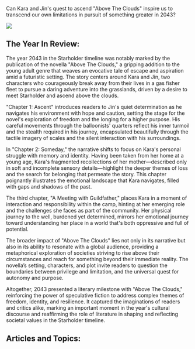 Can Kara and Jin's quest to ascend "Above The Clouds" inspire us to transcend our own limitations in pursuit of something greater in 2043?

![](https://drbs5yklwtho3.cloudfront.net/images/1752609293359-v4eazxvar8f-image.jpg)

## The Year In Review:

The year 2043 in the Starholder timeline was notably marked by the publication of the novella "Above The Clouds," a gripping addition to the young adult genre that weaves an evocative tale of escape and aspiration amid a futuristic setting. The story centers around Kara and Jin, two characters who courageously break away from their lives in a gas fisher fleet to pursue a daring adventure into the grasslands, driven by a desire to meet Starholder and ascend above the clouds.

"Chapter 1: Ascent" introduces readers to Jin's quiet determination as he navigates his environment with hope and caution, setting the stage for the novel's exploration of freedom and the longing for a higher purpose. His careful movements through the balloonists' quarters reflect his inner turmoil and the stealth required in his journey, encapsulated beautifully through the tactile imagery of scales and the silent interaction with his surroundings.

In "Chapter 2: Someday," the narrative shifts to focus on Kara's personal struggle with memory and identity. Having been taken from her home at a young age, Kara's fragmented recollections of her mother—described only in soft and incomplete sensory details—highlight the deeper themes of loss and the search for belonging that permeate the story. This chapter poignantly illustrates the emotional landscape that Kara navigates, filled with gaps and shadows of the past.

The third chapter, "A Meeting with Guildfather," places Kara in a moment of interaction and responsibility within the camp, hinting at her emerging role and the challenges she faces as part of the community. Her physical journey to the well, burdened yet determined, mirrors her emotional journey toward understanding her place in a world that's both oppressive and full of potential.

The broader impact of "Above The Clouds" lies not only in its narrative but also in its ability to resonate with a global audience, providing a metaphorical exploration of societies striving to rise above their circumstances and reach for something beyond their immediate reality. The novella’s setting, characters, and plot invite readers to question the boundaries between privilege and limitation, and the universal quest for autonomy and purpose.

Altogether, 2043 presented a literary milestone with "Above The Clouds," reinforcing the power of speculative fiction to address complex themes of freedom, identity, and resilience. It captured the imaginations of readers and critics alike, marking an important moment in the year's cultural discourse and reaffirming the role of literature in shaping and reflecting societal values in the Starholder timeline.

## Articles and Topics:
